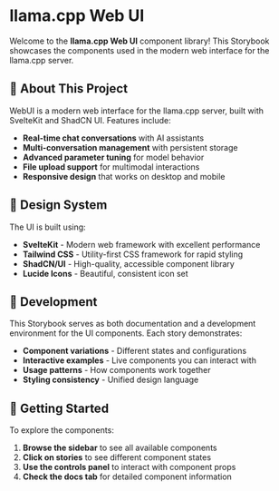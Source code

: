
<Meta title="Introduction" />

# llama.cpp Web UI

Welcome to the **llama.cpp Web UI** component library! This Storybook showcases the components used in the modern web interface for the llama.cpp server.

## 🚀 About This Project

WebUI is a modern web interface for the llama.cpp server, built with SvelteKit and ShadCN UI. Features include:

- **Real-time chat conversations** with AI assistants
- **Multi-conversation management** with persistent storage
- **Advanced parameter tuning** for model behavior
- **File upload support** for multimodal interactions
- **Responsive design** that works on desktop and mobile

## 🎨 Design System

The UI is built using:

- **SvelteKit** - Modern web framework with excellent performance
- **Tailwind CSS** - Utility-first CSS framework for rapid styling
- **ShadCN/UI** - High-quality, accessible component library
- **Lucide Icons** - Beautiful, consistent icon set

## 🔧 Development

This Storybook serves as both documentation and a development environment for the UI components. Each story demonstrates:

- **Component variations** - Different states and configurations
- **Interactive examples** - Live components you can interact with
- **Usage patterns** - How components work together
- **Styling consistency** - Unified design language

## 🚀 Getting Started

To explore the components:

1. **Browse the sidebar** to see all available components
2. **Click on stories** to see different component states
3. **Use the controls panel** to interact with component props
4. **Check the docs tab** for detailed component information
